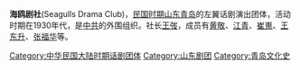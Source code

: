 '''海鸥剧社'''(Seagulls Drama Club)，[[中華民國大陸時期|民国时期]][[山东|山东]][[青岛|青岛]]的左翼话剧演出团体，活动时期在1930年代，是[[中共|中共]]的外围组织。社长[[王弢|王弢]]，成员有[[黄敬|黄敬]]、[[江青|江青]]、[[崔嵬|崔嵬]]、[[王东升|王东升]]、[[张福华|张福华]]等。


{{戲劇小作品}}

[[Category:中华民国大陆时期话剧团体|Category:中华民国大陆时期话剧团体]]
[[Category:山东剧团|Category:山东剧团]]
[[Category:青岛文化史|Category:青岛文化史]]